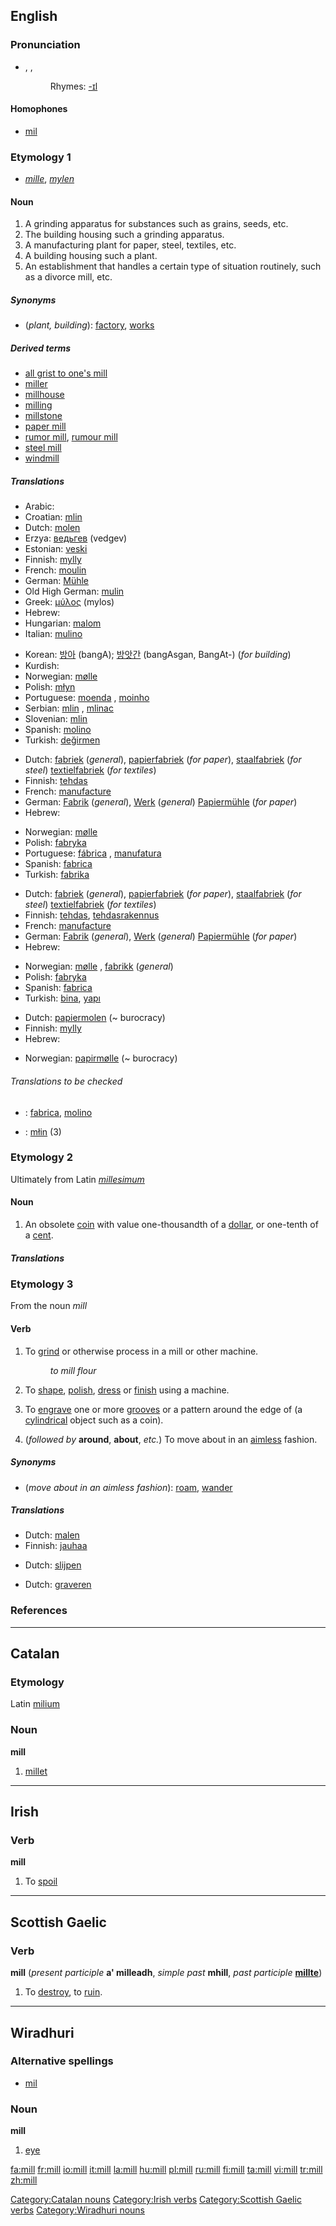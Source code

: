 ==English==

===Pronunciation===
*{{AHD|mĭl}}, {{IPA|/mɪl/}}, {{SAMPA|/mIl/}}
*:Rhymes: [[Rhymes:English:-ɪl|-ɪl]]

====Homophones====
*[[mil]]

===Etymology 1===
* {{ME.}} ''[[mille]]'', {{OE.}} ''[[mylen]]''

====Noun====
{{en-noun}}

# A grinding apparatus for substances such as grains, seeds, etc.
# The building housing such a grinding apparatus.
# A manufacturing plant for paper, steel, textiles, etc.
# A building housing such a plant.
# An establishment that handles a certain type of situation routinely, such as a divorce mill, etc.

=====Synonyms=====
*(''plant, building''): [[factory]], [[works]]

=====Derived terms=====
*[[all grist to one's mill]]
*[[miller]]
*[[millhouse]]
*[[milling]]
*[[millstone]]
*[[paper mill]]
*[[rumor mill]], [[rumour mill]]
*[[steel mill]]
*[[windmill]]

=====Translations=====
{{trans-top|grinding apparatus or the building housing it}}
*Arabic: {{ARchar|[[مطحنة]]}}
*Croatian: [[mlin]] {{m}}
*Dutch: [[molen]] {{m}}
*Erzya: [[ведьгев]] (vedgev)
*Estonian: [[veski]]
*Finnish: [[mylly]]
*French: [[moulin]] {{m}}
*German: [[Mühle]] {{f}}
*Old High German: [[mulin]] {{f}}
*Greek: [[μύλος]] (mylos)
*Hebrew: {{he-translation|טחנה|tachánah}}
*Hungarian: [[malom]]
*Italian: [[mulino]] {{m}}
{{trans-mid}}
*Korean: [[방아]] (bangA); [[방앗간]] (bangAsgan, BangAt-) (''for building'')
*Kurdish: {{KUchar|[[ئاش]]}}
*Norwegian: [[mølle]] {{m}}
*Polish: [[młyn]] {{m}}
*Portuguese: [[moenda]] {{f}}, [[moinho]] {{m}}
*Serbian: [[mlin]] {{m}}, [[mlinac]] {{m}}
*Slovenian: [[mlin]] {{m}}
*Spanish: [[molino]] {{m}}
*Turkish: [[değirmen]]
{{trans-bottom}}

{{trans-top|manufacturing plant}}
*Dutch: [[fabriek]] {{f}} (''general''), [[papierfabriek]] {{f}} (''for paper''), [[staalfabriek]] (''for steel'') [[textielfabriek]] (''for textiles'')
*Finnish: [[tehdas]]
*French: [[manufacture]] {{f}}
*German: [[Fabrik]] {{f}} (''general''), [[Werk]] {{n}} (''general'') [[Papiermühle]] {{f}} (''for paper'')
*Hebrew: {{he-translation|טחנה|tachánah}}
{{trans-mid}}
*Norwegian: [[mølle]] {{m}}
*Polish: [[fabryka]] {{f}}
*Portuguese: [[fábrica]] {{f}}, [[manufatura]] {{f}}
*Spanish: [[fabrica]] {{f}}
*Turkish: [[fabrika]]
{{trans-bottom}}

{{trans-top|building}}
*Dutch: [[fabriek]] {{f}} (''general''), [[papierfabriek]] {{f}} (''for paper''), [[staalfabriek]] (''for steel'') [[textielfabriek]] (''for textiles'')
*Finnish: [[tehdas]], [[tehdasrakennus]]
*French: [[manufacture]] {{f}}
*German: [[Fabrik]] {{f}} (''general''), [[Werk]] {{n}} (''general'') [[Papiermühle]] {{f}} (''for paper'')
*Hebrew: {{he-translation|טחנה|tachánah}}
{{trans-mid}}
*Norwegian: [[mølle]] {{m}}, [[fabrikk]] {{m}} (''general'')
*Polish: [[fabryka]] {{f}}
*Spanish: [[fabrica]] {{f}}
*Turkish: [[bina]], [[yapı]]
{{trans-bottom}}

{{trans-top|establishment that handles a certain type of situation routinely}}
*Dutch: [[papiermolen]] (~ burocracy)
*Finnish: [[mylly]]
*Hebrew: {{he-translation|טחנה|tachánah}}
{{trans-mid}}
*Norwegian: [[papirmølle]] {{m}}(~ burocracy)
{{trans-bottom}}

======Translations to be checked======
{{checktrans-top}}
*{{ttbc|Interlingua}}: [[fabrica]], [[molino]]
*{{ttbc|Kashubian}}: [[młin]] {{m}} (3)
{{trans-bottom}}

===Etymology 2===
Ultimately from Latin ''[[millesimum]]''

====Noun====
{{en-noun}}

# An obsolete [[coin]] with value one-thousandth of a [[dollar]], or one-tenth of a [[cent]].

=====Translations=====
{{trans-top|coin}}
{{trans-mid}}
{{trans-bottom}}

===Etymology 3===
From the noun ''mill''

====Verb====
{{en-verb}}

# {{transitive}} To [[grind]] or otherwise process in a mill or other machine.
#: ''to mill flour''
# {{transitive}} To [[shape]], [[polish]], [[dress]] or [[finish]] using a machine.
# {{transitive}} To [[engrave]] one or more [[groove]]s or a pattern around the edge of (a [[cylindrical]] object such as a coin).
# {{intransitive}} (''followed by'' '''around''', '''about''', ''etc.'') To move about in an [[aimless]] fashion.

=====Synonyms=====
*(''move about in an aimless fashion''): [[roam]], [[wander]]

=====Translations=====
{{trans-top|grind or process using a mill or other machine}}
*Dutch: [[malen]]
*Finnish: [[jauhaa]]
{{trans-mid}}
{{trans-bottom}}

{{trans-top|shape, polish, etc, using a machine}}
*Dutch: [[slijpen]]
{{trans-mid}}
{{trans-bottom}}

{{trans-top|engrave groove around the edge of}}
*Dutch: [[graveren]]
{{trans-mid}}
{{trans-bottom}}

{{trans-top|move about in an aimless fashion}}
{{trans-mid}}
{{trans-bottom}}

===References===
{{R:Century 1911}}
{{R:Webster 1913}}

----

==Catalan==

===Etymology===
Latin [[milium]]

===Noun===
'''mill'''

# [[millet]]

[[Category:Catalan nouns]]

----

==Irish==

===Verb===
'''mill'''

# To [[spoil]]

[[Category:Irish verbs]]

----

==Scottish Gaelic==

===Verb===
'''mill''' (''present participle'' '''a' milleadh''', ''simple past'' '''mhill''', ''past participle'' '''[[millte]]''')

# To [[destroy]], to [[ruin]].

[[Category:Scottish Gaelic verbs]]

----

==Wiradhuri==

===Alternative spellings===
*[[mil]]

===Noun===
'''mill'''

# [[eye]]

[[Category:Wiradhuri nouns]]

[[fa:mill]]
[[fr:mill]]
[[io:mill]]
[[it:mill]]
[[la:mill]]
[[hu:mill]]
[[pl:mill]]
[[ru:mill]]
[[fi:mill]]
[[ta:mill]]
[[vi:mill]]
[[tr:mill]]
[[zh:mill]]